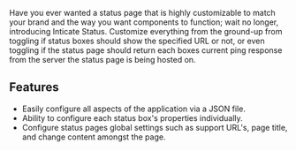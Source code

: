 Have you ever wanted a status page that is highly customizable to match your brand and the way you want components to function; wait no longer, introducing Inticate Status. Customize everything from the ground-up from toggling if status boxes should show the specified URL or not, or even toggling if the status page should return each boxes current ping response from the server the status page is being hosted on.

## Features
- Easily configure all aspects of the application via a JSON file.
- Ability to configure each status box's properties individually.
- Configure status pages global settings such as support URL's, page title, and change content amongst the page.
